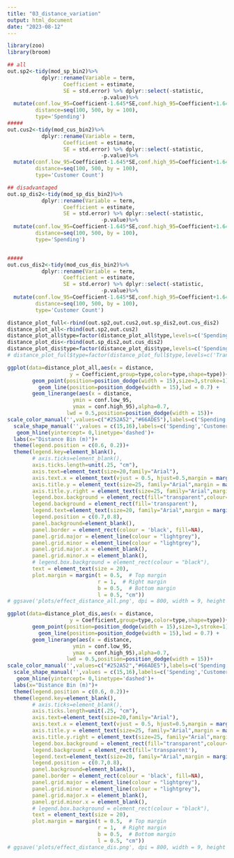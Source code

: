 ```yaml
---
title: "03_distance_variation"
output: html_document
date: "2023-08-12"
---
```

```r
library(zoo)
library(broom)
```
```r
## all
out.sp2<-tidy(mod_sp_bin2)%>%
           dplyr::rename(Variable = term,
                  Coefficient = estimate,
                  SE = std.error) %>% dplyr::select(-statistic,
                              -p.value)%>%
  mutate(conf.low_95=Coefficient-1.645*SE,conf.high_95=Coefficient+1.645*SE,
         distance=seq(100, 500, by = 100),
         type='Spending')
#####
out.cus2<-tidy(mod_cus_bin2)%>%
           dplyr::rename(Variable = term,
                  Coefficient = estimate,
                  SE = std.error) %>% dplyr::select(-statistic,
                              -p.value)%>%
  mutate(conf.low_95=Coefficient-1.645*SE,conf.high_95=Coefficient+1.645*SE,
         distance=seq(100, 500, by = 100),
         type='Customer Count')

## disadvantaged
out.sp_dis2<-tidy(mod_sp_dis_bin2)%>%
           dplyr::rename(Variable = term,
                  Coefficient = estimate,
                  SE = std.error) %>% dplyr::select(-statistic,
                              -p.value)%>%
  mutate(conf.low_95=Coefficient-1.645*SE,conf.high_95=Coefficient+1.645*SE,
         distance=seq(100, 500, by = 100),
         type='Spending')


#####
out.cus_dis2<-tidy(mod_cus_dis_bin2)%>%
           dplyr::rename(Variable = term,
                  Coefficient = estimate,
                  SE = std.error) %>% dplyr::select(-statistic,
                              -p.value)%>%
  mutate(conf.low_95=Coefficient-1.645*SE,conf.high_95=Coefficient+1.645*SE,
         distance=seq(100, 500, by = 100),
         type='Customer Count')

distance_plot_full<-rbind(out.sp2,out.cus2,out.sp_dis2,out.cus_dis2)
distance_plot_all<-rbind(out.sp2,out.cus2)
distance_plot_all$type=factor(distance_plot_all$type,levels=c('Spending','Customer Count'))
distance_plot_dis<-rbind(out.sp_dis2,out.cus_dis2)
distance_plot_dis$type=factor(distance_plot_dis$type,levels=c('Spending','Customer Count'))
# distance_plot_full$type=factor(distance_plot_full$type,levels=c('Transit ridership','VMT'))
```


```r
ggplot(data=distance_plot_all,aes(x = distance, 
                    y = Coefficient,group=type,color=type,shape=type))+ 
        geom_point(position=position_dodge(width = 15),size=3,stroke=1) + 
          geom_line(position=position_dodge(width = 15),lwd = 0.7) +
        geom_linerange(aes(x = distance,
                     ymin = conf.low_95,
                     ymax = conf.high_95),alpha=0.7,
                   lwd = 0.5,position=position_dodge(width = 15))+
scale_color_manual('',values=c("#252A52","#66ADE5"),labels=c('Spending','Customer Count'),breaks=c('Spending','Customer Count'))+
  scale_shape_manual('',values = c(15,16),labels=c('Spending','Customer Count'),breaks=c('Spending','Customer Count'))+
   geom_hline(yintercept= 0,linetype='dashed')+
  labs(x="Distance Bin (m)")+
  theme(legend.position = c(0.6, 0.2))+
  theme(legend.key=element_blank(),
        # axis.ticks=element_blank(),
        axis.ticks.length=unit(.25, "cm"),
        axis.text=element_text(size=20,family="Arial"), 
        axis.text.x = element_text(vjust = 0.5, hjust=0.5,margin = margin(b = 12,t = 5)),
        axis.title.y = element_text(size=25, family="Arial",margin = margin(r = 12)),
        axis.title.y.right = element_text(size=25, family="Arial",margin = margin(l = 12, r = 5)),
        legend.box.background = element_rect(fill="transparent",colour=NA),
        legend.background = element_rect(fill='transparent'),
        legend.text=element_text(size=20, family="Arial",margin = margin(t = 3)), 
        legend.position = c(0.7,0.8),
        panel.background=element_blank(),
        panel.border = element_rect(colour = 'black', fill=NA),
        panel.grid.major = element_line(colour = "lightgrey"), 
        panel.grid.minor = element_line(colour = "lightgrey"),
        panel.grid.major.x = element_blank(),
        panel.grid.minor.x = element_blank(),
        # legend.box.background = element_rect(colour = "black"),
        text = element_text(size = 20),
        plot.margin = margin(t = 0.5,  # Top margin
                             r = 1,  # Right margin
                             b = 0.5,  # Bottom margin
                             l = 0.5, "cm"))
# ggsave('plots/effect_distance_all.png', dpi = 800, width = 9, height = 7, units = "in")
```

```r
ggplot(data=distance_plot_dis,aes(x = distance, 
                    y = Coefficient,group=type,color=type,shape=type))+ 
        geom_point(position=position_dodge(width = 15),size=3,stroke=1) + 
          geom_line(position=position_dodge(width = 15),lwd = 0.7) +
        geom_linerange(aes(x = distance,
                     ymin = conf.low_95,
                     ymax = conf.high_95),alpha=0.7,
                   lwd = 0.5,position=position_dodge(width = 15))+
scale_color_manual('',values=c("#252A52","#66ADE5"),labels=c('Spending','Customer Count'),breaks=c('Spending','Customer Count'))+
  scale_shape_manual('',values = c(15,16),labels=c('Spending','Customer Count'),breaks=c('Spending','Customer Count'))+
   geom_hline(yintercept= 0,linetype='dashed')+
  labs(x="Distance Bin (m)")+
  theme(legend.position = c(0.6, 0.2))+
  theme(legend.key=element_blank(),
        # axis.ticks=element_blank(),
        axis.ticks.length=unit(.25, "cm"),
        axis.text=element_text(size=20,family="Arial"), 
        axis.text.x = element_text(vjust = 0.5, hjust=0.5,margin = margin(b = 12,t = 5)),
        axis.title.y = element_text(size=25, family="Arial",margin = margin(r = 12)),
        axis.title.y.right = element_text(size=25, family="Arial",margin = margin(l = 12, r = 5)),
        legend.box.background = element_rect(fill="transparent",colour=NA),
        legend.background = element_rect(fill='transparent'),
        legend.text=element_text(size=20, family="Arial",margin = margin(t = 3)), 
        legend.position = c(0.7,0.8),
        panel.background=element_blank(),
        panel.border = element_rect(colour = 'black', fill=NA),
        panel.grid.major = element_line(colour = "lightgrey"), 
        panel.grid.minor = element_line(colour = "lightgrey"),
        panel.grid.major.x = element_blank(),
        panel.grid.minor.x = element_blank(),
        # legend.box.background = element_rect(colour = "black"),
        text = element_text(size = 20),
        plot.margin = margin(t = 0.5,  # Top margin
                             r = 1,  # Right margin
                             b = 0.5,  # Bottom margin
                             l = 0.5, "cm"))
# ggsave('plots/effect_distance_dis.png', dpi = 800, width = 9, height = 7, units = "in")
```



